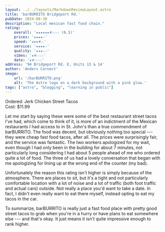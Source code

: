 ```yaml
---
layout: ../../layouts/MarkdownReviewLayout.astro
title: 'barBURRITO Bridgeport Rd.'
pubDate: 2024-08-30
description: "Local mexican fast food chain."
rating:
    overall: '★★★★★★⯪☆☆☆ (6.5)'
    prices: '★★★★☆'
    speed: '★★★⯪☆'
    service: '★★★★☆'
    quality: '★★★☆☆'
    vibes: '★⯪☆☆☆'
    date: '★⯪☆☆☆'
address: '94 Bridgeport Rd. E, Units 13 & 14'
author: 'Anders Cornect'
image:
    url: '/barBURRITO.png'
    alt: 'The Astro logo on a dark background with a pink glow.'
tags: ["astro", "blogging", "learning in public"]
---
```




Ordered: Jerk Chicken Street Tacos <br/>
Cost: $11.99

Let me start by saying these were some of the best restaurant street tacos I've had, which come to think of it, is more of an indictment of the Mexican restaurants I had
access to in St. John's than a true commendment of barBURRITO. The food was decent, but obviously nothing too special --- they were cheap fast food tacos, after all.
The prices were surprisingly fair, and the service was fantastic. The two workers apologized for my wait, even though I had only been in the building for about 7 minutes,
not particularly long considering I had about 5 people ahead of me who ordered quite a lot of food. The three of us had a lovely conversation that began with me apologizing
for lining up at the wrong end of the counter (my bad).

Unfortunately the reason this rating isn't higher is simply because of the atmosphere. There are places to sit, but it's a tight and not particularly comfortable location
with a lot of noise and a lot of traffic (both foot traffic and actual cars) outside. Not really a place you'd want to take a date. In fact, I didn't even really want to
eat there myself, instead opting to eat my tacos in the car.

To summarize, barBURRITO is really just a fast food place with pretty good street tacos to grab when you're in a hurry or have plans to eat somewhere else --- and that's
okay. It just means it isn't quite impressive enough to rank higher.